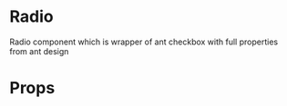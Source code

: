 
<Meta title="Radio" component={Radio} />

# Radio
Radio component which is wrapper of ant checkbox with full properties from ant design
<Preview>
  <Story name="default">
      <Radio />
  </Story>
  <Story name="checked">
      <Radio checked />
  </Story>
  <Story name="disabled">
      <Radio disabled />
  </Story>
</Preview>

# Props

<Props of={Radio} />


